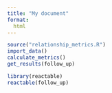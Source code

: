 ```yaml
---
title: "My document"
format:
  html
---
```


```r
source("relationship_metrics.R")
import_data()
calculate_metrics()
get_results(follow_up)
```
```r
library(reactable)
reactable(follow_up)

```

